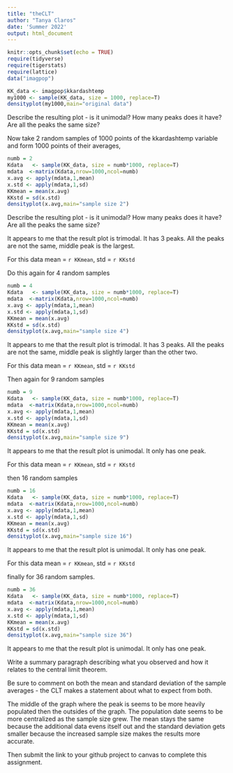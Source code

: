 ```yaml
---
title: "theCLT"
author: "Tanya Claros"
date: 'Summer 2022'
output: html_document
---
```

```r
knitr::opts_chunk$set(echo = TRUE)
require(tidyverse)
require(tigerstats)
require(lattice)
data("imagpop")
```

```r
KK_data <- imagpop$kkardashtemp
my1000 <- sample(KK_data, size = 1000, replace=T)
densityplot(my1000,main="original data")

```

Describe the resulting plot -  is it unimodal?  How many peaks does it have?  Are all the peaks the same size? 

Now take 2 random samples of 1000 points of the kkardashtemp variable and form 1000 points of their averages,

```r
numb = 2
Kdata   <- sample(KK_data, size = numb*1000, replace=T)
mdata  <-matrix(Kdata,nrow=1000,ncol=numb)
x.avg <- apply(mdata,1,mean)
x.std <- apply(mdata,1,sd)
KKmean = mean(x.avg)
KKstd = sd(x.std)
densityplot(x.avg,main="sample size 2")
```

Describe the resulting plot -  is it unimodal?  How many peaks does it have?  Are all the peaks the same size? 

It appears to me that the result plot is trimodal. It has 3 peaks. All the peaks are not the same, middle peak is the largest.  

For this data mean = `r KKmean`, std = `r KKstd`

Do this again for 4 random samples

```r
numb = 4
Kdata   <- sample(KK_data, size = numb*1000, replace=T)
mdata  <-matrix(Kdata,nrow=1000,ncol=numb)
x.avg <- apply(mdata,1,mean)
x.std <- apply(mdata,1,sd)
KKmean = mean(x.avg)
KKstd = sd(x.std)
densityplot(x.avg,main="sample size 4")
```
  
It appears to me that the result plot is trimodal. It has 3 peaks. All the peaks are not the same, middle peak is slightly larger than the other two.     

For this data mean = `r KKmean`, std = `r KKstd`

Then again for 9 random samples

```r
numb = 9
Kdata   <- sample(KK_data, size = numb*1000, replace=T)
mdata  <-matrix(Kdata,nrow=1000,ncol=numb)
x.avg <- apply(mdata,1,mean)
x.std <- apply(mdata,1,sd)
KKmean = mean(x.avg)
KKstd = sd(x.std)
densityplot(x.avg,main="sample size 9")
```
  
It appears to me that the result plot is unimodal. It only has one peak.  

For this data mean = `r KKmean`, std = `r KKstd`
  
then 16 random samples

```r
numb = 16
Kdata   <- sample(KK_data, size = numb*1000, replace=T)
mdata  <-matrix(Kdata,nrow=1000,ncol=numb)
x.avg <- apply(mdata,1,mean)
x.std <- apply(mdata,1,sd)
KKmean = mean(x.avg)
KKstd = sd(x.std)
densityplot(x.avg,main="sample size 16")
```
  
It appears to me that the result plot is unimodal. It only has one peak.  

For this data mean = `r KKmean`, std = `r KKstd`
  
finally for 36 random samples.

```r
numb = 36
Kdata   <- sample(KK_data, size = numb*1000, replace=T)
mdata  <-matrix(Kdata,nrow=1000,ncol=numb)
x.avg <- apply(mdata,1,mean)
x.std <- apply(mdata,1,sd)
KKmean = mean(x.avg)
KKstd = sd(x.std)
densityplot(x.avg,main="sample size 36")
```
  
It appears to me that the result plot is unimodal. It only has one peak.  


Write a summary paragraph describing what you observed and how it relates to the central limit theorem.

Be sure to comment on both the mean and standard deviation of the sample averages - the CLT makes a statement about what to expect from both.
  
The middle of the graph where the peak is seems to be more heavily populated then the outsides of the graph. The population date seems to be more centralized as the sample size grew. The mean stays the same because the additional data evens itself out and the standard deviation gets smaller because the increased sample size makes the results more accurate.

Then submit the link to your github project  to canvas to complete this assignment.